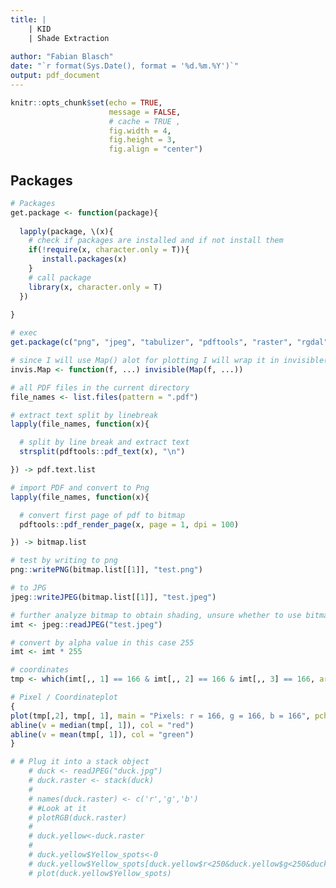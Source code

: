 ```yaml
---
title: |
    | KID
    | Shade Extraction
      
author: "Fabian Blasch"
date: "`r format(Sys.Date(), format = '%d.%m.%Y')`"
output: pdf_document
---
```


```r
knitr::opts_chunk$set(echo = TRUE,
                      message = FALSE,
                      # cache = TRUE ,
                      fig.width = 4,
                      fig.height = 3, 
                      fig.align = "center")
```

## Packages

```r
# Packages
get.package <- function(package){
  
  lapply(package, \(x){
    # check if packages are installed and if not install them
    if(!require(x, character.only = T)){
       install.packages(x)
    }
    # call package
    library(x, character.only = T)
  })
    
}

# exec
get.package(c("png", "jpeg", "tabulizer", "pdftools", "raster", "rgdal", "sp"))

# since I will use Map() alot for plotting I will wrap it in invisible()
invis.Map <- function(f, ...) invisible(Map(f, ...))
```


```r
# all PDF files in the current directory
file_names <- list.files(pattern = ".pdf")

# extract text split by linebreak
lapply(file_names, function(x){

  # split by line break and extract text   
  strsplit(pdftools::pdf_text(x), "\n") 

}) -> pdf.text.list

# import PDF and convert to Png
lapply(file_names, function(x){

  # convert first page of pdf to bitmap
  pdftools::pdf_render_page(x, page = 1, dpi = 100)

}) -> bitmap.list

# test by writing to png
png::writePNG(bitmap.list[[1]], "test.png")

# to JPG
jpeg::writeJPEG(bitmap.list[[1]], "test.jpeg")

# further analyze bitmap to obtain shading, unsure whether to use bitmap or png / jpeg
imt <- jpeg::readJPEG("test.jpeg")

# convert by alpha value in this case 255
imt <- imt * 255

# coordinates
tmp <- which(imt[,, 1] == 166 & imt[,, 2] == 166 & imt[,, 3] == 166, arr.ind = T)

# Pixel / Coordinateplot
{
plot(tmp[,2], tmp[, 1], main = "Pixels: r = 166, g = 166, b = 166", pch = 19, cex = 0.3)
abline(v = median(tmp[, 1]), col = "red")
abline(v = mean(tmp[, 1]), col = "green")
}
```

```r
# # Plug it into a stack object
    # duck <- readJPEG("duck.jpg")
    # duck.raster <- stack(duck)
    # 
    # names(duck.raster) <- c('r','g','b')
    # #Look at it 
    # plotRGB(duck.raster)
    # 
    # duck.yellow<-duck.raster
    # 
    # duck.yellow$Yellow_spots<-0
    # duck.yellow$Yellow_spots[duck.yellow$r<250&duck.yellow$g<250&duck.yellow$b>5]<-1
    # plot(duck.yellow$Yellow_spots)
```


